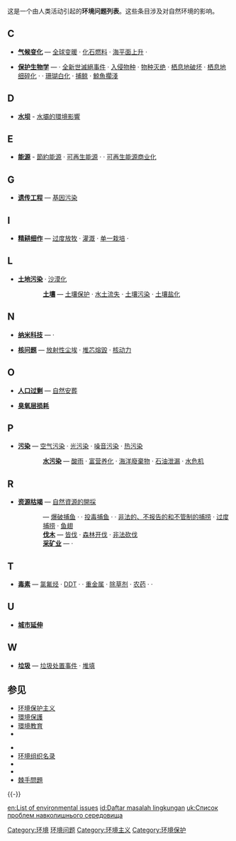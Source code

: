 {{Environment sidebar}}
{{TOC}}
{{Lead missing}}
{{Topic|环境}}
{{Portal|環境}}
这是一个由人类活动引起的'''环境问题列表'''。这些条目涉及对自然环境的{{tsl|en|anthropogenic|人为}}影响。

==C==
* '''[[气候变化|气候变化]]''' — [[全球变暖|全球变暖]] · [[化石燃料|化石燃料]] · [[海平面上升|海平面上升]] · {{tsl|en|Effects of the automobile on societies|汽车对社会的影响}}

* '''[[保护生物学|保护生物学]]''' — {{tsl|en|Genetic erosion|基因侵蚀}} · [[全新世滅絕事件|全新世滅絕事件]] · [[入侵物种|入侵物种]] · [[灭绝|物种灭绝]] · [[栖息地破坏|栖息地破坏]] · [[栖息地细碎化|栖息地细碎化]] · {{tsl|en|Pollinator decline|授粉昆虫减少}} · [[珊瑚白化|珊瑚白化]] · [[捕鲸|捕鲸]] · [[鯨魚擱淺|鯨魚擱淺]]

==D==
* '''[[水坝|水坝]]''' - [[水壩的環境影響|水壩的環境影響]]

==E==
* '''[[能源|能源]]''' - [[節約能源|節約能源]] · [[可再生能源|可再生能源]] · {{tsl|en|Efficient energy use|能源利用率}} · [[可再生能源商业化|可再生能源商业化]]

==G==
* '''[[遗传工程|遗传工程]]''' — [[基因污染|基因污染]]

==I==
* '''[[精耕细作|精耕细作]]''' — [[过度放牧|过度放牧]] · [[灌溉|灌溉]] · [[单一栽培|单一栽培]] · {{tsl|en|Environmental effects of meat production|肉类生产的环境影响}}

==L==
* '''[[土地污染|土地污染]]''' · [[沙漠化|沙漠化]]
::'''[[土壤|土壤]]''' — [[土壤保护|土壤保护]] · [[水土流失|水土流失]] · [[土地污染|土壤污染]] · [[土壤盐化|土壤盐化]]

==N==
* '''[[纳米科技|纳米科技]]''' — {{tsl|en|Nanotoxicology|纳米毒理学}}  · {{tsl|en|Implications of nanotechnology|纳米污染}}

* '''[[核安全|核问题]]''' — [[放射性尘埃|放射性尘埃]] · [[堆芯熔毀|堆芯熔毀]] · [[核动力|核动力]] 
  
==O==
* '''[[人口过剩|人口过剩]]''' — [[生态葬|自然安葬]]

* '''[[臭氧层#.E8.87.AD.E6.B0.A7.E5.B1.A4.E7.A0.B4.E5.A3.9E|臭氧层损耗]]'''

==P==
* '''[[污染|污染]]''' — [[空气污染|空气污染]] · [[光污染|光污染]] · [[噪音污染|噪音污染]] · [[热污染|热污染]]
::'''[[水污染|水污染]]''' — [[酸雨|酸雨]] · [[富营养化|富营养化]] · [[海洋廢棄物|海洋廢棄物]] · [[石油泄漏|石油泄漏]] · [[水危机|水危机]] 

==R==
* '''[[资源枯竭|资源枯竭]]''' — [[自然資源的開採|自然資源的開採]]
::'''{{tsl|en|Environmental effects of fishing|渔业对环境的影响|渔业}}''' — [[爆破捕鱼|爆破捕鱼]] · {{tsl|en|Bottom trawling|水底拖网}} · [[投毒捕鱼|投毒捕鱼]] · {{tsl|en|Ghost net|散落渔网}} · [[IUU|非法的、不报告的和不管制的捕捞]] · [[过度捕捞|过度捕捞]] · [[鱼翅|鱼翅]]
::'''[[伐木|伐木]]''' — [[皆伐|皆伐]] · [[森林开伐|森林开伐]] · [[非法砍伐|非法砍伐]]
::'''[[采矿业|采矿业]]''' — {{tsl|en|Acid mine drainage|酸性矿山废水}} · {{tsl|en|Mountaintop removal mining|炸开山头采矿}}

==T==
* '''[[毒素|毒素]]''' — [[氯氟烃|氯氟烃]] · [[DDT|DDT]] · {{tsl|en|Polychlorinated dibenzodioxins||二噁英}} · [[重金属|重金属]] · [[除草剂|除草剂]] · [[农药|农药]] · {{tsl|en|Toxics use reduction|毒性物质减量使用}} · {{tsl|en|Toxic waste|有毒垃圾}}

==U==
* '''[[城市延伸|城市延伸]]'''

==W==
* '''[[垃圾|垃圾]]''' — [[:Category:Waste_disposal_incidents|垃圾处置事件]] · [[堆填|堆填]]

== 参见 ==
{{Portal|环境|Devils Punchbowl Waterfall, New Zealand.jpg}}
* [[环境保护主义|环境保护主义]]
*[[环境保护|環境保護]]
*[[環境教育|環境教育]]
* {{tsl|en|List of conservation topics|List of conservation topics}}

* {{tsl|en|List of environmental disasters|List of environmental disasters}}
* [[环境组织名录|环境组织名录]]
* {{tsl|en|Lists of environmental topics|Lists of environmental topics}}
* {{tsl|en|List of sustainability topics|List of sustainability topics}}
*[[棘手問題|棘手問題]]

{{-}}
{{Sustainability}}

[[Category:环境|Category:环境]]
[[Category:环境问题|]]
[[Category:环境主义|Category:环境主义]]
[[Category:环境保护|Category:环境保护]]

[[en:List_of_environmental_issues|en:List of environmental issues]]
[[id:Daftar_masalah_lingkungan|id:Daftar masalah lingkungan]]
[[uk:Список_проблем_навколишнього_середовища|uk:Список проблем навколишнього середовища]]